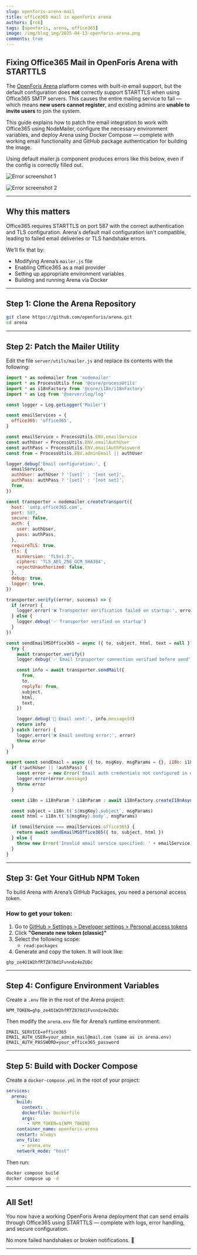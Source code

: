 ```yaml
---
slug: openforis-arena-mail
title: office365 mail in openforis arena
authors: [rok]
tags: [openforis, arena, office365]
image: /img/blog_img/2025-04-13-openforis-arena.png
comments: true
---
```


## Fixing Office365 Mail in OpenForis Arena with STARTTLS

The [OpenForis Arena](https://github.com/openforis/arena) platform comes with built-in email support, but the default configuration does **not** correctly support STARTTLS when using Office365 SMTP servers. This causes the entire mailing service to fail — which means **new users cannot register**, and existing admins are **unable to invite users** to join the system.

This guide explains how to patch the email integration to work with Office365 using NodeMailer, configure the necessary environment variables, and deploy Arena using Docker Compose — complete with working email functionality and GitHub package authentication for building the image.

Using default mailer.js component produces errors like this below, even if the config is correctly filled out.

![Error screenshot 1](/img/blog_img/2025-04-13-openforis-arena-error1.png)

![Error screenshot 2](/img/blog_img/2025-04-13-openforis-arena-error2.png)

---

## Why this matters

Office365 requires STARTTLS on port 587 with the correct authentication and TLS configuration. Arena's default mail configuration isn't compatible, leading to failed email deliveries or TLS handshake errors.

We’ll fix that by:
- Modifying Arena’s `mailer.js` file
- Enabling Office365 as a mail provider
- Setting up appropriate environment variables
- Building and running Arena via Docker

---

## Step 1: Clone the Arena Repository

```bash
git clone https://github.com/openforis/arena.git
cd arena
```

---

## Step 2: Patch the Mailer Utility

Edit the file `server/utils/mailer.js` and replace its contents with the following:

```js title="mailer.js"
import * as nodemailer from 'nodemailer'
import * as ProcessUtils from '@core/processUtils'
import * as i18nFactory from '@core/i18n/i18nFactory'
import * as Log from '@server/log/log'

const logger = Log.getLogger('Mailer')

const emailServices = {
  office365: 'office365',
}

const emailService = ProcessUtils.ENV.emailService
const authUser = ProcessUtils.ENV.emailAuthUser
const authPass = ProcessUtils.ENV.emailAuthPassword
const from = ProcessUtils.ENV.adminEmail || authUser

logger.debug('Email configuration:', {
  emailService,
  authUser: authUser ? '[set]' : '[not set]',
  authPass: authPass ? '[set]' : '[not set]',
  from,
})

const transporter = nodemailer.createTransport({
  host: 'smtp.office365.com',
  port: 587,
  secure: false,
  auth: {
    user: authUser,
    pass: authPass,
  },
  requireTLS: true,
  tls: {
    minVersion: 'TLSv1.3',
    ciphers: 'TLS_AES_256_GCM_SHA384',
    rejectUnauthorized: false,
  },
  debug: true,
  logger: true,
})

transporter.verify((error, success) => {
  if (error) {
    logger.error('❌ Transporter verification failed on startup:', error)
  } else {
    logger.debug('✅ Transporter verified on startup')
  }
})

const sendEmailMSOffice365 = async ({ to, subject, html, text = null }) => {
  try {
    await transporter.verify()
    logger.debug('✅ Email transporter connection verified before send')

    const info = await transporter.sendMail({
      from,
      to,
      replyTo: from,
      subject,
      html,
      text,
    })

    logger.debug('📩 Email sent:', info.messageId)
    return info
  } catch (error) {
    logger.error('❌ Email sending error:', error)
    throw error
  }
}

export const sendEmail = async ({ to, msgKey, msgParams = {}, i18n: i18nParam = null, lang = 'en' }) => {
  if (!authUser || !authPass) {
    const error = new Error('Email auth credentials not configured in environment')
    logger.error(error.message)
    throw error
  }

  const i18n = i18nParam ? i18nParam : await i18nFactory.createI18nAsync(lang)

  const subject = i18n.t(`${msgKey}.subject`, msgParams)
  const html = i18n.t(`${msgKey}.body`, msgParams)

  if (emailService === emailServices.office365) {
    return await sendEmailMSOffice365({ to, subject, html })
  } else {
    throw new Error('Invalid email service specified: ' + emailService)
  }
}
```

---

## Step 3: Get Your GitHub NPM Token

To build Arena with Arena’s GitHub Packages, you need a personal access token.

### How to get your token:

1. Go to [GitHub > Settings > Developer settings > Personal access tokens](https://github.com/settings/tokens)
2. Click **"Generate new token (classic)"**
3. Select the following scope:
   - `read:packages`
4. Generate and copy the token. It will look like:

```
ghp_ze4O1W2hfRTZ878d1Fvnndz4eZUDc
```

---

## Step 4: Configure Environment Variables

Create a `.env` file in the root of the Arena project:

```env
NPM_TOKEN=ghp_ze4O1W2hfRTZ878d1Fvnndz4eZUDc
```

Then modify the `arena.env` file for Arena’s runtime environment:

```env
EMAIL_SERVICE=office365
EMAIL_AUTH_USER=your_admin_mail@mail.com (same as in arena.env)
EMAIL_AUTH_PASSWORD=your_office365_password
```

---

## Step 5: Build with Docker Compose

Create a `docker-compose.yml` in the root of your project:

```yaml
services:
  arena:
    build:
      context: .
      dockerfile: Dockerfile
      args:
        - NPM_TOKEN=${NPM_TOKEN}
    container_name: openforis-arena
    restart: always
    env_file:
      - arena.env
    network_mode: "host"
```

Then run:

```bash
docker compose build
docker compose up -d
```

---

## All Set!

You now have a working OpenForis Arena deployment that can send emails through Office365 using STARTTLS — complete with logs, error handling, and secure configuration.

No more failed handshakes or broken notifications. 🎉

---
